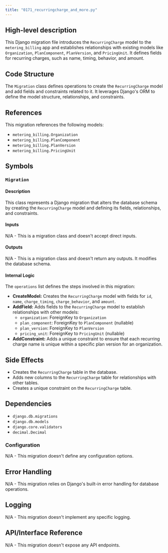```yaml
---
title: "0171_recurringcharge_and_more.py"
---
```


## High-level description
This Django migration file introduces the `RecurringCharge` model to the `metering_billing` app and establishes relationships with existing models like `Organization`, `PlanComponent`, `PlanVersion`, and `PricingUnit`. It defines fields for recurring charges, such as name, timing, behavior, and amount.

## Code Structure
The `Migration` class defines operations to create the `RecurringCharge` model and add fields and constraints related to it. It leverages Django's ORM to define the model structure, relationships, and constraints.

## References
This migration references the following models:
- `metering_billing.Organization`
- `metering_billing.PlanComponent`
- `metering_billing.PlanVersion`
- `metering_billing.PricingUnit`

## Symbols
### `Migration`
#### Description
This class represents a Django migration that alters the database schema by creating the `RecurringCharge` model and defining its fields, relationships, and constraints.

#### Inputs
N/A - This is a migration class and doesn't accept direct inputs.

#### Outputs
N/A - This is a migration class and doesn't return any outputs. It modifies the database schema.

#### Internal Logic
The `operations` list defines the steps involved in this migration:
- **CreateModel:** Creates the `RecurringCharge` model with fields for `id`, `name`, `charge_timing`, `charge_behavior`, and `amount`.
- **AddField:** Adds fields to the `RecurringCharge` model to establish relationships with other models:
    - `organization`: ForeignKey to `Organization`
    - `plan_component`: ForeignKey to `PlanComponent` (nullable)
    - `plan_version`: ForeignKey to `PlanVersion`
    - `pricing_unit`: ForeignKey to `PricingUnit` (nullable)
- **AddConstraint:** Adds a unique constraint to ensure that each recurring charge name is unique within a specific plan version for an organization.

## Side Effects
- Creates the `RecurringCharge` table in the database.
- Adds new columns to the `RecurringCharge` table for relationships with other tables.
- Creates a unique constraint on the `RecurringCharge` table.

## Dependencies
- `django.db.migrations`
- `django.db.models`
- `django.core.validators`
- `decimal.Decimal`

### Configuration
N/A - This migration doesn't define any configuration options.

## Error Handling
N/A - This migration relies on Django's built-in error handling for database operations.

## Logging
N/A - This migration doesn't implement any specific logging.

## API/Interface Reference
N/A - This migration doesn't expose any API endpoints.
